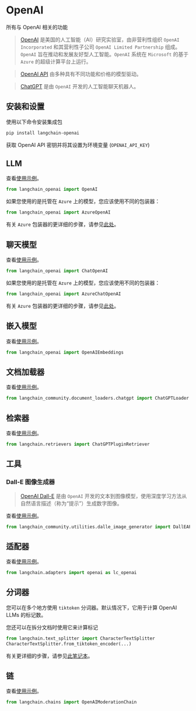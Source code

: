 # OpenAI

所有与 OpenAI 相关的功能

>[OpenAI](https://en.wikipedia.org/wiki/OpenAI) 是美国的人工智能（AI）研究实验室，由非营利性组织 `OpenAI Incorporated` 和其营利性子公司 `OpenAI Limited Partnership` 组成。`OpenAI` 旨在推动和发展友好型人工智能。`OpenAI` 系统在 `Microsoft` 的基于 `Azure` 的超级计算平台上运行。

>[OpenAI API](https://platform.openai.com/docs/models) 由多种具有不同功能和价格的模型驱动。

>[ChatGPT](https://chat.openai.com) 是由 `OpenAI` 开发的人工智能聊天机器人。

## 安装和设置

使用以下命令安装集成包

```bash
pip install langchain-openai
```

获取 OpenAI API 密钥并将其设置为环境变量 (`OPENAI_API_KEY`)

## LLM

查看[使用示例](/docs/integrations/llms/openai)。

```python
from langchain_openai import OpenAI
```

如果您使用的是托管在 `Azure` 上的模型，您应该使用不同的包装器：

```python
from langchain_openai import AzureOpenAI
```

有关 `Azure` 包装器的更详细的步骤，请参见[此处](/docs/integrations/llms/azure_openai)。

## 聊天模型

查看[使用示例](/docs/integrations/chat/openai)。

```python
from langchain_openai import ChatOpenAI
```

如果您使用的是托管在 `Azure` 上的模型，您应该使用不同的包装器：

```python
from langchain_openai import AzureChatOpenAI
```

有关 `Azure` 包装器的更详细的步骤，请参见[此处](/docs/integrations/chat/azure_chat_openai)。

## 嵌入模型

查看[使用示例](/docs/integrations/text_embedding/openai)。

```python
from langchain_openai import OpenAIEmbeddings
```

## 文档加载器

查看[使用示例](/docs/integrations/document_loaders/chatgpt_loader)。

```python
from langchain_community.document_loaders.chatgpt import ChatGPTLoader
```

## 检索器

查看[使用示例](/docs/integrations/retrievers/chatgpt-plugin)。

```python
from langchain.retrievers import ChatGPTPluginRetriever
```

## 工具

### Dall-E 图像生成器

>[OpenAI Dall-E](https://openai.com/dall-e-3) 是由 `OpenAI` 开发的文本到图像模型，使用深度学习方法从自然语言描述（称为“提示”）生成数字图像。

查看[使用示例](/docs/integrations/tools/dalle_image_generator)。

```python
from langchain_community.utilities.dalle_image_generator import DallEAPIWrapper
```

## 适配器

查看[使用示例](/docs/integrations/adapters/openai)。

```python
from langchain.adapters import openai as lc_openai
```

## 分词器

您可以在多个地方使用 `tiktoken` 分词器。默认情况下，它用于计算 OpenAI LLMs 的标记数。

您还可以在拆分文档时使用它来计算标记

```python
from langchain.text_splitter import CharacterTextSplitter
CharacterTextSplitter.from_tiktoken_encoder(...)
```

有关更详细的步骤，请参见[此笔记本](/docs/how_to/split_by_token/#tiktoken)。

## 链

查看[使用示例](https://python.langchain.com/v0.1/docs/guides/productionization/safety/moderation)。

```python
from langchain.chains import OpenAIModerationChain
```